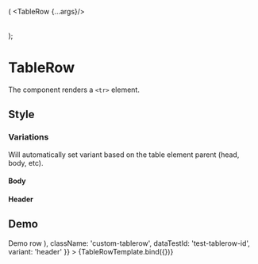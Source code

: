 

<Meta
  title="Onex/Components/Table/TableRow"
  component={TableRow}
/>

  (<Table hover>
  <TableHead>
    <TableRow {...args}/>
  </TableHead>
</Table>);

# TableRow
The component renders a ```<tr>``` element.

## Style
### Variations
Will automatically set variant based on the table element parent (head, body, etc).

#### Body
<Canvas>
  <Story name="Body" story={stories.Body} />
</Canvas>

#### Header
<Canvas>
  <Story name="Header" story={stories.Header} />
</Canvas>

## Demo
<Canvas>
  <Story
    name="Demo"
    args={{
      children: ( <TableCell width="50%">Demo row</TableCell> ),
      className: 'custom-tablerow',
      dataTestId: 'test-tablerow-id',
      variant: 'header'
    }}
  >
    {TableRowTemplate.bind({})}
  </Story>
</Canvas>

<ArgsTable story="Demo" />
